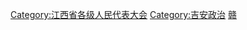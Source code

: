 [[Category:江西省各级人民代表大会|Category:江西省各级人民代表大会]]
[[Category:吉安政治|Category:吉安政治]]
[[Category:设区的市人民代表大会|赣]]